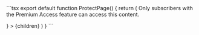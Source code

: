 <If sdk="nextjs">
  ```tsx
  export default function ProtectPage() {
    return (
      <Protect
        feature="premium_access"
        fallback={<p>Only subscribers with the Premium Access feature can access this content.</p>}
      >
        {children}
      </Protect>
    )
  }
  ```
</If>
